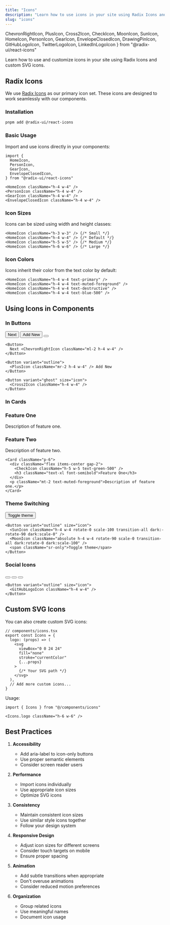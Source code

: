 ```yaml
---
title: "Icons"
description: "Learn how to use icons in your site using Radix Icons and custom SVG icons."
slug: "icons"
---
```

  ChevronRightIcon,
  PlusIcon,
  Cross2Icon,
  CheckIcon,
  MoonIcon,
  SunIcon,
  HomeIcon,
  PersonIcon,
  GearIcon,
  EnvelopeClosedIcon,
  DrawingPinIcon,
  GitHubLogoIcon,
  TwitterLogoIcon,
  LinkedInLogoIcon
} from "@radix-ui/react-icons"


Learn how to use and customize icons in your site using Radix Icons and custom SVG icons.

## Radix Icons

We use [Radix Icons](https://www.radix-ui.com/icons) as our primary icon set. These icons are designed to work seamlessly with our components.

### Installation

```bash
pnpm add @radix-ui/react-icons
```

### Basic Usage

Import and use icons directly in your components:

<div className="flex gap-4 items-center">
  <HomeIcon className="h-4 w-4" />
  <PersonIcon className="h-4 w-4" />
  <GearIcon className="h-4 w-4" />
  <EnvelopeClosedIcon className="h-4 w-4" />
</div>

```tsx
import {
  HomeIcon,
  PersonIcon,
  GearIcon,
  EnvelopeClosedIcon,
} from "@radix-ui/react-icons"

<HomeIcon className="h-4 w-4" />
<PersonIcon className="h-4 w-4" />
<GearIcon className="h-4 w-4" />
<EnvelopeClosedIcon className="h-4 w-4" />
```

### Icon Sizes

Icons can be sized using width and height classes:

<div className="flex gap-4 items-center">
  <HomeIcon className="h-3 w-3" />
  <HomeIcon className="h-4 w-4" />
  <HomeIcon className="h-5 w-5" />
  <HomeIcon className="h-6 w-6" />
</div>

```tsx
<HomeIcon className="h-3 w-3" /> {/* Small */}
<HomeIcon className="h-4 w-4" /> {/* Default */}
<HomeIcon className="h-5 w-5" /> {/* Medium */}
<HomeIcon className="h-6 w-6" /> {/* Large */}
```

### Icon Colors

Icons inherit their color from the text color by default:

<div className="flex gap-4 items-center">
  <HomeIcon className="h-4 w-4 text-primary" />
  <HomeIcon className="h-4 w-4 text-muted-foreground" />
  <HomeIcon className="h-4 w-4 text-destructive" />
  <HomeIcon className="h-4 w-4 text-blue-500" />
</div>

```tsx
<HomeIcon className="h-4 w-4 text-primary" />
<HomeIcon className="h-4 w-4 text-muted-foreground" />
<HomeIcon className="h-4 w-4 text-destructive" />
<HomeIcon className="h-4 w-4 text-blue-500" />
```

## Using Icons in Components

### In Buttons

<div className="flex gap-4">
  <Button>
    Next <ChevronRightIcon className="ml-2 h-4 w-4" />
  </Button>
  <Button variant="outline">
    <PlusIcon className="mr-2 h-4 w-4" /> Add New
  </Button>
  <Button variant="ghost" size="icon">
    <Cross2Icon className="h-4 w-4" />
  </Button>
</div>

```tsx
<Button>
  Next <ChevronRightIcon className="ml-2 h-4 w-4" />
</Button>

<Button variant="outline">
  <PlusIcon className="mr-2 h-4 w-4" /> Add New
</Button>

<Button variant="ghost" size="icon">
  <Cross2Icon className="h-4 w-4" />
</Button>
```

### In Cards

<div className="grid grid-cols-1 md:grid-cols-2 gap-4 my-6">
  <Card className="p-6">
    <div className="flex items-center gap-2">
      <CheckIcon className="h-5 w-5 text-green-500" />
      <h3 className="text-xl font-semibold">Feature One</h3>
    </div>
    <p className="mt-2 text-muted-foreground">Description of feature one.</p>
  </Card>
  <Card className="p-6">
    <div className="flex items-center gap-2">
      <DrawingPinIcon className="h-5 w-5 text-blue-500" />
      <h3 className="text-xl font-semibold">Feature Two</h3>
    </div>
    <p className="mt-2 text-muted-foreground">Description of feature two.</p>
  </Card>
</div>

```tsx
<Card className="p-6">
  <div className="flex items-center gap-2">
    <CheckIcon className="h-5 w-5 text-green-500" />
    <h3 className="text-xl font-semibold">Feature One</h3>
  </div>
  <p className="mt-2 text-muted-foreground">Description of feature one.</p>
</Card>
```

### Theme Switching

<div className="flex gap-4">
  <Button variant="outline" size="icon">
    <SunIcon className="h-4 w-4 rotate-0 scale-100 transition-all dark:-rotate-90 dark:scale-0" />
    <MoonIcon className="absolute h-4 w-4 rotate-90 scale-0 transition-all dark:rotate-0 dark:scale-100" />
    <span className="sr-only">Toggle theme</span>
  </Button>
</div>

```tsx
<Button variant="outline" size="icon">
  <SunIcon className="h-4 w-4 rotate-0 scale-100 transition-all dark:-rotate-90 dark:scale-0" />
  <MoonIcon className="absolute h-4 w-4 rotate-90 scale-0 transition-all dark:rotate-0 dark:scale-100" />
  <span className="sr-only">Toggle theme</span>
</Button>
```

### Social Icons

<div className="flex gap-4">
  <Button variant="outline" size="icon">
    <GitHubLogoIcon className="h-4 w-4" />
  </Button>
  <Button variant="outline" size="icon">
    <TwitterLogoIcon className="h-4 w-4" />
  </Button>
  <Button variant="outline" size="icon">
    <LinkedInLogoIcon className="h-4 w-4" />
  </Button>
</div>

```tsx
<Button variant="outline" size="icon">
  <GitHubLogoIcon className="h-4 w-4" />
</Button>
```

## Custom SVG Icons

You can also create custom SVG icons:

```tsx
// components/icons.tsx
export const Icons = {
  logo: (props) => (
    <svg
      viewBox="0 0 24 24"
      fill="none"
      stroke="currentColor"
      {...props}
    >
      {/* Your SVG path */}
    </svg>
  ),
  // Add more custom icons...
}
```

Usage:

```tsx
import { Icons } from "@/components/icons"

<Icons.logo className="h-6 w-6" />
```

## Best Practices

1. **Accessibility**
   - Add aria-label to icon-only buttons
   - Use proper semantic elements
   - Consider screen reader users

2. **Performance**
   - Import icons individually
   - Use appropriate icon sizes
   - Optimize SVG icons

3. **Consistency**
   - Maintain consistent icon sizes
   - Use similar style icons together
   - Follow your design system

4. **Responsive Design**
   - Adjust icon sizes for different screens
   - Consider touch targets on mobile
   - Ensure proper spacing

5. **Animation**
   - Add subtle transitions when appropriate
   - Don't overuse animations
   - Consider reduced motion preferences

6. **Organization**
   - Group related icons
   - Use meaningful names
   - Document icon usage